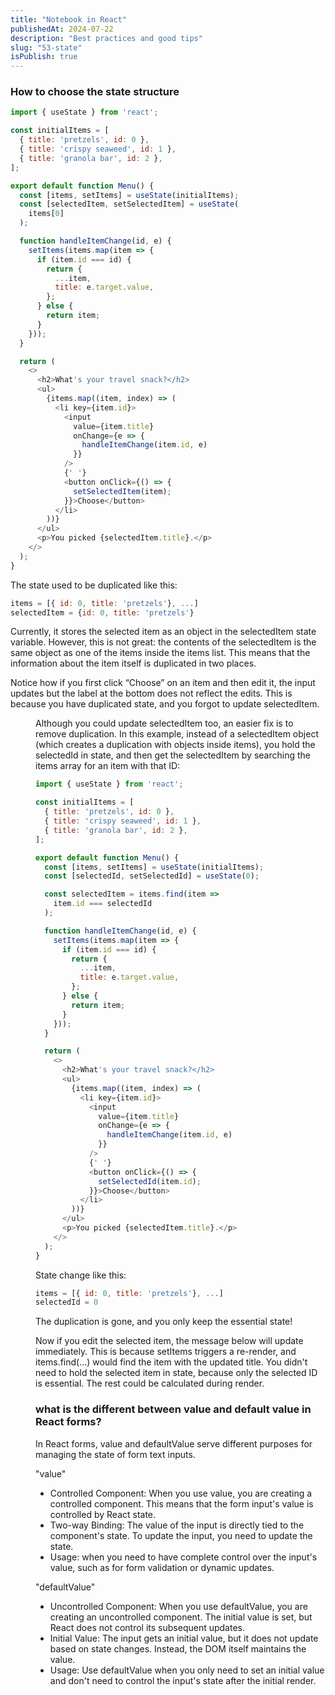 ```yaml
---
title: "Notebook in React"
publishedAt: 2024-07-22
description: "Best practices and good tips"
slug: "53-state"
isPublish: true
---
```


### How to choose the state structure 

```js
import { useState } from 'react';

const initialItems = [
  { title: 'pretzels', id: 0 },
  { title: 'crispy seaweed', id: 1 },
  { title: 'granola bar', id: 2 },
];

export default function Menu() {
  const [items, setItems] = useState(initialItems);
  const [selectedItem, setSelectedItem] = useState(
    items[0]
  );

  function handleItemChange(id, e) {
    setItems(items.map(item => {
      if (item.id === id) {
        return {
          ...item,
          title: e.target.value,
        };
      } else {
        return item;
      }
    }));
  }

  return (
    <>
      <h2>What's your travel snack?</h2> 
      <ul>
        {items.map((item, index) => (
          <li key={item.id}>
            <input
              value={item.title}
              onChange={e => {
                handleItemChange(item.id, e)
              }}
            />
            {' '}
            <button onClick={() => {
              setSelectedItem(item);
            }}>Choose</button>
          </li>
        ))}
      </ul>
      <p>You picked {selectedItem.title}.</p>
    </>
  );
}
```

The state used to be duplicated like this:

```js
items = [{ id: 0, title: 'pretzels'}, ...]
selectedItem = {id: 0, title: 'pretzels'}
```
Currently, it stores the selected item as an object in the selectedItem state variable. However, this is not great: the contents of the selectedItem is the same object as one of the items inside the items list. This means that the information about the item itself is duplicated in two places.

Notice how if you first click “Choose” on an item and then edit it, the input updates but the label at the bottom does not reflect the edits. This is because you have duplicated state, and you forgot to update selectedItem.


<Menu/>


Although you could update selectedItem too, an easier fix is to remove duplication. In this example, instead of a selectedItem object (which creates a duplication with objects inside items), you hold the selectedId in state, and then get the selectedItem by searching the items array for an item with that ID:

```js
import { useState } from 'react';

const initialItems = [
  { title: 'pretzels', id: 0 },
  { title: 'crispy seaweed', id: 1 },
  { title: 'granola bar', id: 2 },
];

export default function Menu() {
  const [items, setItems] = useState(initialItems);
  const [selectedId, setSelectedId] = useState(0);

  const selectedItem = items.find(item =>
    item.id === selectedId
  );

  function handleItemChange(id, e) {
    setItems(items.map(item => {
      if (item.id === id) {
        return {
          ...item,
          title: e.target.value,
        };
      } else {
        return item;
      }
    }));
  }

  return (
    <>
      <h2>What's your travel snack?</h2>
      <ul>
        {items.map((item, index) => (
          <li key={item.id}>
            <input
              value={item.title}
              onChange={e => {
                handleItemChange(item.id, e)
              }}
            />
            {' '}
            <button onClick={() => {
              setSelectedId(item.id);
            }}>Choose</button>
          </li>
        ))}
      </ul>
      <p>You picked {selectedItem.title}.</p>
    </>
  );
}

```
State change  like this:

```js 
items = [{ id: 0, title: 'pretzels'}, ...]
selectedId = 0
```

The duplication is gone, and you only keep the essential state!

Now if you edit the selected item, the message below will update immediately. This is because setItems triggers a re-render, and items.find(...) would find the item with the updated title. You didn't need to hold the selected item in state, because only the selected ID is essential. The rest could be calculated during render.


### what is the different between value and default value in React forms?

In React forms, value and defaultValue serve different purposes for managing the state of form text inputs. 

"value"

* Controlled Component: When you use value, you are creating a controlled component. This means that the form input's value is controlled by React state.
* Two-way Binding: The value of the input is directly tied to the component's state. To update the input, you need to update the state.
* Usage: when you need to have complete control over the input's value, such as for form validation or dynamic updates.

"defaultValue"
* Uncontrolled Component: When you use defaultValue, you are creating an uncontrolled component. The initial value is set, but React does not control its subsequent updates.
* Initial Value: The input gets an initial value, but it does not update based on state changes. Instead, the DOM itself maintains the value.
* Usage: Use defaultValue when you only need to set an initial value and don't need to control the input's state after the initial render.
